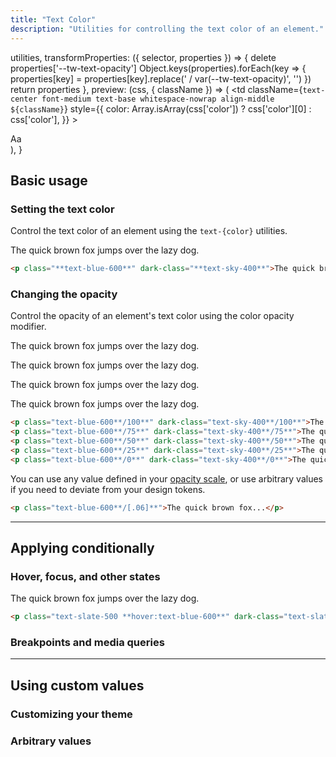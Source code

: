 ```yaml
---
title: "Text Color"
description: "Utilities for controlling the text color of an element."
---
```



  utilities,
  transformProperties: ({ selector, properties }) => {
    delete properties['--tw-text-opacity']
    Object.keys(properties).forEach(key => {
      properties[key] = properties[key].replace(' / var(--tw-text-opacity)', '')
    })
    return properties
  },
  preview: (css, { className }) => (
    <td
      className={`text-center font-medium text-base whitespace-nowrap align-middle ${className}`}
      style={{
        color: Array.isArray(css['color']) ? css['color'][0] : css['color'],
      }}
    >
      <div className="w-16 mx-auto">Aa</div>
    </td>
  ),
}

## Basic usage

### Setting the text color

Control the text color of an element using the `text-{color}` utilities.

<Example>
  <div class="relative text-xl text-center font-medium leading-6">
    <p class="text-blue-600 dark:text-sky-400">The quick brown fox jumps over the lazy dog.</p>
  </div>
</Example>

```html
<p class="**text-blue-600**" dark-class="**text-sky-400**">The quick brown fox...</p>
```

### Changing the opacity

Control the opacity of an element's text color using the color opacity modifier.

<Example>
  <div class="text-xl font-medium leading-6 space-y-4">
    <p class="text-blue-600/100 dark:text-sky-400/100">The quick brown fox jumps over the lazy dog.</p>
    <p class="text-blue-600/75 dark:text-sky-400/75">The quick brown fox jumps over the lazy dog.</p>
    <p class="text-blue-600/50 dark:text-sky-400/50">The quick brown fox jumps over the lazy dog.</p>
    <p class="text-blue-600/25 dark:text-sky-400/25">The quick brown fox jumps over the lazy dog.</p>
  </div>
</Example>

```html
<p class="text-blue-600**/100**" dark-class="text-sky-400**/100**">The quick brown fox...</p>
<p class="text-blue-600**/75**" dark-class="text-sky-400**/75**">The quick brown fox...</p>
<p class="text-blue-600**/50**" dark-class="text-sky-400**/50**">The quick brown fox...</p>
<p class="text-blue-600**/25**" dark-class="text-sky-400**/25**">The quick brown fox...</p>
<p class="text-blue-600**/0**" dark-class="text-sky-400**/0**">The quick brown fox...</p>
```

You can use any value defined in your [opacity scale](/docs/opacity), or use arbitrary values if you need to deviate from your design tokens.

```html
<p class="text-blue-600**/[.06]**">The quick brown fox...</p>
```

---

## <Heading ignore>Applying conditionally</Heading>

### <Heading ignore>Hover, focus, and other states</Heading>

<HoverFocusAndOtherStates featuredClass="text-blue-600">

<Example hint="Try hovering over the text to see the expected behaviour">
  <div class="relative text-xl text-center font-medium leading-6">
    <p class="text-slate-500 hover:text-blue-600 dark:text-slate-400 dark:hover:text-sky-400">The quick brown fox jumps over the lazy dog.</p>
  </div>
</Example>

```html
<p class="text-slate-500 **hover:text-blue-600**" dark-class="text-slate-400 **hover:text-sky-400**">The quick brown fox...</p>
```

</HoverFocusAndOtherStates>

### <Heading ignore>Breakpoints and media queries</Heading>

<BreakpointsAndMediaQueries defaultClass="text-blue-600" featuredClass="text-green-600" element="p" />

---

## Using custom values

### Customizing your theme

<CustomizePluginColors name="text" configKey="textColor" />

### Arbitrary values

<ArbitraryValues property="color" featuredClass="text-[#50d71e]" element="p" />
